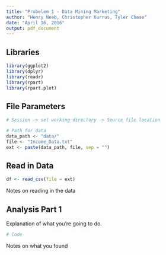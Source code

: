 ```yaml
---
title: "Probelem 1 - Data Mining Marketing"
author: "Henry Neeb, Christopher Kurrus, Tyler Chase"
date: "April 16, 2016"
output: pdf_document
---
```


## Libraries

```r
library(ggplot2)
library(dplyr)
library(readr)
library(rpart)
library(rpart.plot)
```

## File Parameters

```r
# Session -> set working directory -> Source file location

# Path for data
data_path <- "data/"
file <- "Income_Data.txt"
ext <- paste(data_path, file, sep = "")
```

## Read in Data

```r
df <- read_csv(file = ext)
```

Notes on reading in the data

## Analysis Part 1

Explanation of what you're going to do.

```r
# Code
```

Notes on what you found
